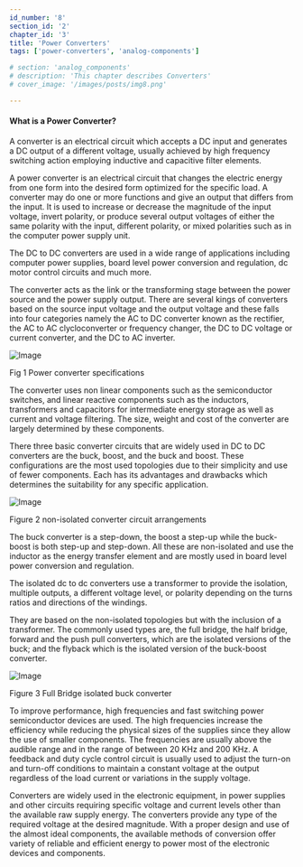 ```yaml
---
id_number: '8'
section_id: '2'
chapter_id: '3'
title: 'Power Converters'
tags: ['power-converters', 'analog-components']

# section: 'analog_components'
# description: 'This chapter describes Converters'
# cover_image: '/images/posts/img8.png'

---
```


#### What is a Power Converter?
A converter is an electrical circuit which accepts a DC input and generates a DC output of a different voltage, usually achieved by high frequency switching action employing inductive and capacitive filter elements.

A power converter is an electrical circuit that changes the electric energy from one form into the desired form optimized for the specific load. A converter may do one or more functions and give an output that differs from the input. It is used to increase or decrease the magnitude of the input voltage, invert polarity, or produce several output voltages of either the same polarity with the input, different polarity, or mixed polarities such as in the computer power supply unit.

The DC to DC converters are used in a wide range of applications including computer power supplies, board level power conversion and regulation, dc motor control circuits and much more.

The converter acts as the link or the transforming stage between the power source and the power supply output. There are several kings of converters based on the source input voltage and the output voltage and these falls into four categories namely the AC to DC converter known as the rectifier, the AC to AC clycloconverter or frequency changer, the DC to DC voltage or current converter, and the DC to AC inverter.

![Image](/images/posts/analog_components/What-is-a-power-converter.jpg "Power converter specifications")

Fig 1 Power converter specifications

The converter uses non linear components such as the semiconductor switches, and linear reactive components such as the inductors, transformers and capacitors for intermediate energy storage as well as current and voltage filtering. The size, weight and cost of the converter are largely determined by these components.

There three basic converter circuits that are widely used in DC to DC converters are the buck, boost, and the buck and boost. These configurations are the most used topologies due to their simplicity and use of fewer components. Each has its advantages and drawbacks which determines the suitability for any specific application.

![Image](/images/posts/analog_components/what-is-a-power-converters.jpg "non-isolated converter circuit arrangements")

Figure 2 non-isolated converter circuit arrangements

The buck converter is a step-down, the boost a step-up while the buck-boost is both step-up and step-down. All these are non-isolated and use the inductor as the energy transfer element and are mostly used in board level power conversion and regulation.

The isolated dc to dc converters use a transformer to provide the isolation, multiple outputs, a different voltage level, or polarity depending on the turns ratios and directions of the windings.

They are based on the non-isolated topologies but with the inclusion of a transformer. The commonly used types are, the full bridge, the half bridge, forward and the push pull converters, which are the isolated versions of the buck; and the flyback which is the isolated version of the buck-boost converter.

![Image](/images/posts/analog_components/what-is-a-full-bridge-isolated-buck-converter.jpg "Full Bridge isolated buck converter")

Figure 3 Full Bridge isolated buck converter

To improve performance, high frequencies and fast switching power semiconductor devices are used. The high frequencies increase the efficiency while reducing the physical sizes of the supplies since they allow the use of smaller components. The frequencies are usually above the audible range and in the range of between 20 KHz and 200 KHz. A feedback and duty cycle control circuit is usually used to adjust the turn-on and turn-off conditions to maintain a constant voltage at the output regardless of the load current or variations in the supply voltage.

Converters are widely used in the electronic equipment, in power supplies and other circuits requiring specific voltage and current levels other than the available raw supply energy. The converters provide any type of the required voltage at the desired magnitude. With a proper design and use of the almost ideal components, the available methods of conversion offer variety of reliable and efficient energy to power most of the electronic devices and components.